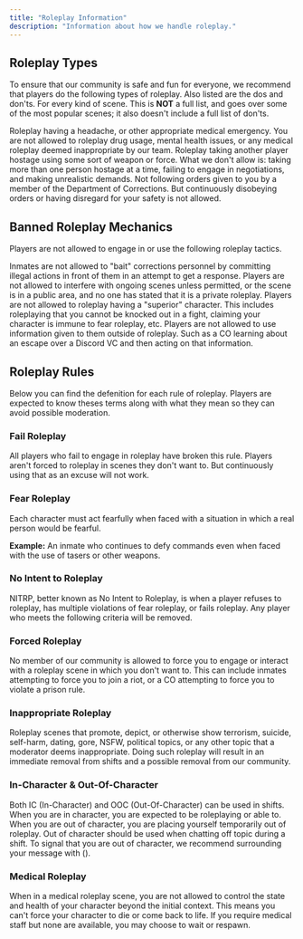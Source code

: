 ```yaml
---
title: "Roleplay Information"
description: "Information about how we handle roleplay."
---
```


## Roleplay Types

To ensure that our community is safe and fun for everyone, we recommend that players do the following types of roleplay. Also listed are the dos and don'ts. For every kind of scene. This is **NOT** a full list, and goes over some of the most popular scenes; it also doesn't include a full list of don'ts.

<Tabs>
  <Tab title="Medical Scene">
    Roleplay having a headache, or other appropriate medical emergency. You are not allowed to roleplay drug usage, mental health issues, or any medical roleplay deemed inappropriate by our team.
  </Tab>
  <Tab title="Hostage Situations">
    Roleplay taking another player hostage using some sort of weapon or force. What we don't allow is: taking more than one person hostage at a time, failing to engage in negotiations, and making unrealistic demands.
  </Tab>
  <Tab title="Disobeying Orders">
    Not following orders given to you by a member of the Department of Corrections. But continuously disobeying orders or having disregard for your safety is not allowed.
  </Tab>
</Tabs>

## Banned Roleplay Mechanics

Players are not allowed to engage in or use the following roleplay tactics.

<Card title="Baiting" icon="steak">
  Inmates are not allowed to "bait" corrections personnel by committing illegal actions in front of them in an attempt to get a response.
</Card>

<Card title="Interfering" icon="people">
  Players are not allowed to interfere with ongoing scenes unless permitted, or the scene is in a public area, and no one has stated that it is a private roleplay.
</Card>

<Card title="Powergaming" icon="fire">
  Players are not allowed to roleplay having a "superior" character. This includes roleplaying that you cannot be knocked out in a fight, claiming your character is immune to fear roleplay, etc.
</Card>

<Card title="Metagaming" icon="laptop">
  Players are not allowed to use information given to them outside of roleplay. Such as a CO learning about an escape over a Discord VC and then acting on that information.
</Card>

## Roleplay Rules

Below you can find the defenition for each rule of roleplay. Players are expected to know theses terms along with what they mean so they can avoid possible moderation.

### Fail Roleplay

All players who fail to engage in roleplay have broken this rule. Players aren't forced to roleplay in scenes they don't want to. But continuously using that as an excuse will not work.

### Fear Roleplay

Each character must act fearfully when faced with a situation in which a real person would be fearful.

**Example:** An inmate who continues to defy commands even when faced with the use of tasers or other weapons.

### No Intent to Roleplay

NITRP, better known as No Intent to Roleplay, is when a player refuses to roleplay, has multiple violations of fear roleplay, or fails roleplay. Any player who meets the following criteria will be removed.

### Forced Roleplay

No member of our community is allowed to force you to engage or interact with a roleplay scene in which you don't want to. This can include inmates attempting to force you to join a riot, or a CO attempting to force you to violate a prison rule.

### Inappropriate Roleplay

Roleplay scenes that promote, depict, or otherwise show terrorism, suicide, self-harm, dating, gore, NSFW, political topics, or any other topic that a moderator deems inappropriate. Doing such roleplay will result in an immediate removal from shifts and a possible removal from our community.

### In-Character & Out-Of-Character

Both IC (In-Character) and OOC (Out-Of-Character) can be used in shifts. When you are in character, you are expected to be roleplaying or able to. When you are out of character, you are placing yourself temporarily out of roleplay. Out of character should be used when chatting off topic during a shift. To signal that you are out of character, we recommend surrounding your message with ().

### Medical Roleplay

When in a medical roleplay scene, you are not allowed to control the state and health of your character beyond the initial context. This means you can't force your character to die or come back to life. If you require medical staff but none are available, you may choose to wait or respawn.